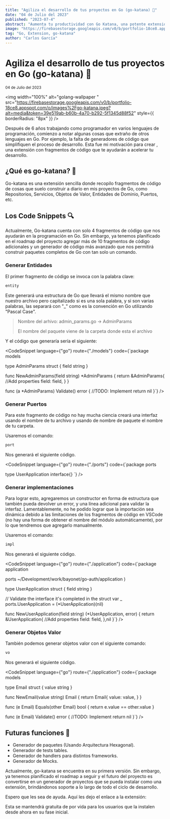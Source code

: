 ```yaml
---
title: "Agiliza el desarrollo de tus proyectos en Go (go-katana) 🤺"
date: "04 de Julio del 2023"
published: "2023-07-4"
abstract: "Aumenta tu productividad con Go Katana, una potente extensión para VSCode. Esta herramienta utiliza fragmentos de código para generar de manera sencilla código para módulos y paquetes de Arquitectura Hexagonal, agilizando tu proceso de desarrollo."
image: "https://firebasestorage.googleapis.com/v0/b/portfolio-18ce8.appspot.com/o/images%2Fgo-katana.jpeg?alt=media&token=39e519ab-b60b-4a70-b292-5f1345d88f52"
tag: "Go, Extension, go-katana"
author: "Carlos García"
---
```


# Agiliza el desarrollo de tus proyectos en Go (go-katana) 🤺

<small>04 de Julio del 2023</small>
<EditPost path="agiliza-desarrollo-go-katana" />

<img
  width="100%"
  alt="golang-wallpaper "
  src="https://firebasestorage.googleapis.com/v0/b/portfolio-18ce8.appspot.com/o/images%2Fgo-katana.jpeg?alt=media&token=39e519ab-b60b-4a70-b292-5f1345d88f52"
  style={{ borderRadius: "8px" }}
/>

Después de 6 años trabajando como programador en varios lenguajes de programación, comienzo a notar algunas cosas que extraño de otros lenguajes en Go. Por ejemplo, la falta de generadores de código que simplifiquen el proceso de desarrollo. Esta fue mi motivación para crear <BlogLink url="https://marketplace.visualstudio.com/items?itemName=carlos-lat.go-katana&ssr=false#overview" content="go-katana"/>, una extensión con fragmentos de código que te ayudarán a acelerar tu desarrollo.

## ¿Qué es go-katana? 👀

Go-katana es una extensión sencilla donde recopilo fragmentos de código de cosas que suelo construir a diario en mis proyectos de Go, como Repositorios, Servicios, Objetos de Valor, Entidades de Dominio, Puertos, etc.

 <PromoBanner/>


## Los Code Snippets 🔍

Actualmente, Go-katana cuenta con solo 4 fragmentos de código que nos ayudarán en la programación en Go. Sin embargo, ya tenemos planificado en el roadmap del proyecto agregar más de 10 fragmentos de código adicionales y un generador de código más avanzado que nos permitirá construir paquetes completos de Go con tan solo un comando.

### Generar Entidades

El primer fragmento de código se invoca con la palabra clave:

```go
entity
```

Este generará una estructura de Go que llevará el mismo nombre que nuestro archivo pero capitalizado si es una sola palabra, y si son varias palabras, las separará con "_" como es la convención en Go utilizando "Pascal Case".

> Nombre del arhivo: admin_params.go -> AdminParams
>
> El nombre del paquete viene de la carpeta donde esta el archivo

Y el código que generaría sería el siguiente:

<CodeSnippet  language={"go"} route={"./models"} code={`package models

type AdminParams struct {
	field string
}

func NewAdminParams(field string) *AdminParams {
	return &AdminParams{
		//Add properties
		field: field,
	}
}

func (a *AdminParams) Validate() error {
	//TODO: Implement
	return nil
}`} />

### Generar Puertos

Para este fragmento de código no hay mucha ciencia creará una interfaz usando el nombre de tu archivo y usando de nombre de paquete el nombre de tu carpeta.

Usaremos el comando:

```go
port
```

Nos generará el siguiente código.

<CodeSnippet  language={"go"} route={"./ports"} code={`package ports

type UserApplication interface{}
`} />

### Generar implementaciones 

Para lograr esto, agregaremos un constructor en forma de estructura que también pueda devolver un error, y una línea adicional para validar la interfaz. Lamentablemente, no he podido lograr que la importación sea dinámica debido a las limitaciones de los fragmentos de código en VSCode (no hay una forma de obtener el nombre del módulo automáticamente), por lo que tendremos que agregarlo manualmente.

Usaremos el comando:

```go
impl
```

Nos generará el siguiente código.

<CodeSnippet  language={"go"} route={"./application"} code={`package application

 ports ~/Development/work/bayonet/go-auth/application
)

type UserApplication struct {
	field string
}

// Validate the interface it's completed in the struct
var _ ports.UserApplication = (*UserApplication)(nil)

func NewUserApplication(field string) (*UserApplication, error) {
	return &UserApplication{
		//Add properties
		field: field,
	},nil
}`} />

### Generar Objetos Valor

También podemos generar objetos valor con el siguiente comando:

```go
vo
```

Nos generará el siguiente código.

<CodeSnippet  language={"go"} route={"./application"} code={`package models

type Email struct {
	value string
}

func NewEmail(value string) Email {
	return Email{
		value: value,
	}
}

func (e Email) Equals(other Email) bool {
	return e.value == other.value
}

func (e Email) Validate() error {
	//TODO: Implement
	return nil
}`} />

## Futuras funciones 🚀
- Generador de paquetes (Usando Arquitectura Hexagonal).
- Generador de tests tables.
- Generador de handlers para distintos frameworks.
- Generador de Mocks.

Actualmente, go-katana se encuentra en su primera versión. Sin embargo, ya tenemos planificado el roadmap a seguir y el futuro del proyecto es convertirse en un generador de proyectos que se pueda instalar como una extensión, brindándonos soporte a lo largo de todo el ciclo de desarrollo.

Espero que les sea de ayuda. Aquí les dejo el enlace a la extensión:

<BlogLink url="https://marketplace.visualstudio.com/items?itemName=carlos-lat.go-katana&ssr=false#overview" content="go-katana: puedes ir más rápido"/>

Esta se mantendrá gratuita de por vida para los usuarios que la instalen desde ahora en su fase inicial.
